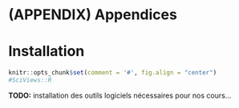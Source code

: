 # (APPENDIX) Appendices {-}

# Installation {#installation}

```r
knitr::opts_chunk$set(comment = '#', fig.align = "center")
#SciViews::R
```

**TODO:** installation des outils logiciels nécessaires pour nos cours...
